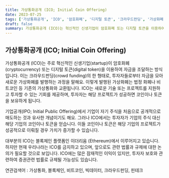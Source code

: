 ```yaml
---
title: 가상통화공개 (ICO; Initial Coin Offering)
date: 2023-07-25
tags: ['가상통화공개', 'ICO', '암호화폐', '디지털 토큰', '크라우드펀딩', '가상화폐', '법정 화폐', '비트코인', '기업공개', 'IPO', '블록체인', '이더리움', '투자자 보호', '증권관련 법률', '규제']
draft: false
summary: 가상통화공개 (ICO)는 혁신적인 신생기업이 암호화폐 또는 디지털 토큰을 이용하여 자금을 조달하는 방식입니다. 이 글은 ICO의 개념과 기업공개(IPO)와의 유사점, 이더리움에서 주로 이루어지고 있는 ICO, 한국의 ICO 금지와 관련 법률과 규제에 대한 논의 등을 다루고 있습니다.
---
```


## 가상통화공개 (ICO; Initial Coin Offering)

가상통화공개 (ICO)는 주로 혁신적인 신생기업(startup)이 암호화폐(cryptocurrency) 또는 디지털 토큰(digital token)을 이용하여 자금을 조달하는 방식입니다. 이는 크라우드펀딩(crowd funding)의 한 형태로, 투자자들로부터 자금을 모아 새로운 가상화폐를 발행하는 과정을 말해요. 이렇게 발행된 가상화폐는 법정 화폐나 비트코인 등 기존의 가상통화와 교환됩니다. ICO는 새로운 기술 또는 프로젝트를 지원하고 투자할 수 있는 기회를 제공하며, 투자자는 해당 프로젝트가 성공하면 코인이나 토큰을 보유하게 됩니다.

기업공개(IPO; Initial Public Offering)에서 기업이 자기 주식을 처음으로 공개적으로 매도하는 것과 유사한 개념이기도 해요. 그러나 ICO에서는 투자자가 기업의 주식 대신 해당 기업의 코인이나 토큰을 얻습니다. 이들 코인이나 토큰은 해당 기업의 프로젝트가 성공적으로 이뤄질 경우 가치가 증가할 수 있습니다.

대부분의 ICO는 블록체인 플랫폼인 이더리움 (Ethereum)에서 이루어지고 있습니다. 하지만 현재 우리나라는 ICO를 금지하고 있으며, 앞으로도 관련 법률과 규제에 대한 논의가 필요할 것으로 보입니다. ICO에는 많은 잠재적인 이익이 있지만, 투자자 보호와 관련하여 증권관련 법률로 규제될 가능성도 있습니다.

연관검색어 : 가상통화, 블록체인, 비트코인, 빅데이터, 크라우드펀딩, 핀테크
